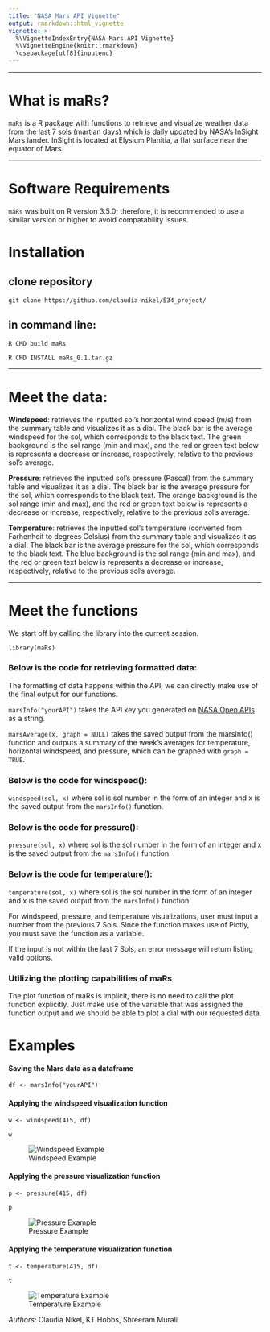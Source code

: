 ```yaml
---
title: "NASA Mars API Vignette"
output: rmarkdown::html_vignette
vignette: >
  %\VignetteIndexEntry{NASA Mars API Vignette}
  %\VignetteEngine{knitr::rmarkdown}
  \usepackage[utf8]{inputenc}
---
```


---

# What is maRs?

`maRs` is a R package with functions to retrieve and visualize weather data from the last 7 sols (martian days) which is daily updated by NASA's InSight Mars lander. InSight is located at Elysium Planitia, a flat surface near the equator of Mars.

---

# Software Requirements

`maRs` was built on R version 3.5.0; therefore, it is recommended to use a similar version or higher to avoid compatability issues.


# Installation

## clone repository

`git clone https://github.com/claudia-nikel/534_project/`

## in command line:

`R CMD build maRs`

`R CMD INSTALL maRs_0.1.tar.gz`

---


# Meet the data: 

**Windspeed**: retrieves the inputted sol's horizontal wind speed (m/s) from the summary table and visualizes it as a dial. The black bar is the average windspeed for the sol, which corresponds to the black text. The green background is the sol range (min and max), and the red or green text below is represents a decrease or increase, respectively, relative to the previous sol's average.


**Pressure**: retrieves the inputted sol's pressure (Pascal) from the summary table and visualizes it as a dial. The black bar is the average pressure for the sol, which corresponds to the black text. The orange background is the sol range (min and max), and the red or green text below is represents a decrease or increase, respectively, relative to the previous sol's average.



**Temperature**: retrieves the inputted sol's temperature (converted from Farhenheit to degrees Celsius) from the summary table and visualizes it as a dial. The black bar is the average pressure for the sol, which corresponds to the black text. The blue background is the sol range (min and max), and the red or green text below is represents a decrease or increase, respectively, relative to the previous sol's average.



---

# Meet the functions

We start off by calling the library into the current session.

`library(maRs)`

### Below is the code for retrieving formatted data:

The formatting of data happens within the API, we can directly make use of the final output for our functions.

`marsInfo("yourAPI")` takes the API key you generated on [NASA Open APIs](https://api.nasa.gov/?search=mars) as a string.

`marsAverage(x, graph = NULL)` takes the saved output from the marsInfo() function and outputs a summary of the week's averages for temperature, horizontal windspeed, and pressure, which can be graphed with `graph = TRUE`. 


### Below is the code for windspeed():

`windspeed(sol, x)` where sol is sol number in the form of an integer and x is the saved output from the `marsInfo()` function.

### Below is the code for pressure():

`pressure(sol, x)` where sol is the sol number in the form of an integer and x is the saved output from the `marsInfo()` function.

### Below is the code for temperature():

`temperature(sol, x)` where sol is the sol number in the form of an integer and x is the saved output from the `marsInfo()` function.

For windspeed, pressure, and temperature visualizations, user must input a number from the previous 7 Sols. Since the function makes use of Plotly, you must save the function as a variable.

If the input is not within the last 7 Sols, an error message will return listing valid options.

### Utilizing the plotting capabilities of maRs

The plot function of maRs is implicit, there is no need to call the plot function explicitly. Just make use of the variable that was assigned the function output and we should be able to plot a dial with our requested data.


# Examples

#### Saving the Mars data as a dataframe

`df <- marsInfo("yourAPI")`

#### Applying the windspeed visualization function

`w <- windspeed(415, df)`

`w`

![Windspeed Example](../images/windspeed.png)


#### Applying the pressure visualization function

`p <- pressure(415, df)`

`p`

![Pressure Example](../images/pressure.png)

#### Applying the temperature visualization function

`t <- temperature(415, df)`

`t`


![Temperature Example](../images/temperature.png)

*Authors:* Claudia Nikel, KT Hobbs, Shreeram Murali